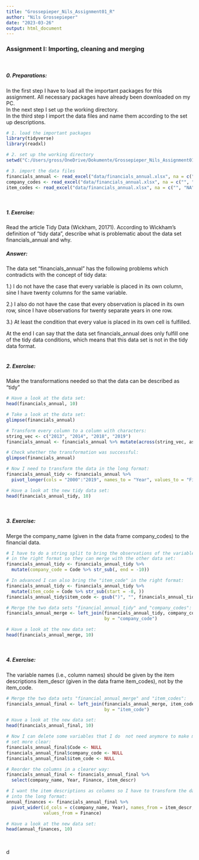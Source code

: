 ```yaml
---
title: "Grossepieper_Nils_Assignment01_R"
author: "Nils Grossepieper"
date: "2023-03-26"
output: html_document
---
```


### __Assignment I: Importing, cleaning and merging__
\

##### __0. Preparations:__

In the first step I have to load all the important packages for this assignment.
All necessary packages have already been downloaded on my PC.\
In the next step I set up the working directory.\
In the third step I import the data files and name them according to the set up 
descriptions.\

```r
# 1. load the important packages
library(tidyverse)
library(readxl)

# 2. set up the working directory
setwd("C:/Users/gross/OneDrive/Dokumente/Grossepieper_Nils_Assignment01")

# 3. import the data files
financials_annual <- read_excel("data/financials_annual.xlsx", na = c("", "NA"), sheet = 1)
company_codes <- read_excel("data/financials_annual.xlsx", na = c("", "NA"), sheet = 2)
item_codes <- read_excel("data/financials_annual.xlsx", na = c("", "NA"), sheet = 3)
```
\


##### __1. Exercise:__

Read the article Tidy Data (Wickham, 20171). According to Wickham’s definition of “tidy data”, describe
what is problematic about the data set financials_annual and why.
\

##### __Answer:__

The data set "financials_annual" has the following problems which contradicts
with the concept of tidy data: \

1.) I do not have the case that every variable is placed in its own column,
sine I have twenty columns for the same variable. \

2.) I also do not have the case that every observation is placed in its own
row, since I have observations for twenty separate years in one row. \

3.) At least the condition that every value is placed in its own cell is 
fulfilled. \

At the end I can say that the data set financials_annual does only fulfill 
one of the tidy data conditions, which means that this data set is not in the
tidy data format. \
\


##### __2. Exercise:__

Make the transformations needed so that the data can be described as “tidy” \

```r
# Have a look at the data set:
head(financials_annual, 10)
```

```r
# Take a look at the data set:
glimpse(financials_annual)

# Transform every column to a column with characters:
string_vec <- c("2013", "2014", "2018", "2019")
financials_annual <- financials_annual %>% mutate(across(string_vec, as.character))

# Check whether the transformation was successful:
glimpse(financials_annual)

# Now I need to transform the data in the long format:
financials_annual_tidy <- financials_annual %>%
  pivot_longer(cols = "2000":"2019", names_to = "Year", values_to = "Finance")


```
```r
# Have a look at the new tidy data set:
head(financials_annual_tidy, 10)
```
\


##### __3. Exercise:__

Merge the company_name (given in the data frame company_codes) to the financial data. \

```r
# I have to do a string split to bring the observations of the variable "Code"
# in the right format so they can merge with the other data set:
financials_annual_tidy <- financials_annual_tidy %>%
  mutate(company_code = Code %>% str_sub(, end = -10))

# In advanced I can also bring the "item_code" in the right format:
financials_annual_tidy <- financials_annual_tidy %>%
  mutate(item_code = Code %>% str_sub(start = -8, ))
financials_annual_tidy$item_code <- gsub(")", "", financials_annual_tidy$item_code)

# Merge the two data sets "financial_annual_tidy" and "company_codes":
financials_annual_merge <- left_join(financials_annual_tidy, company_codes,
                                     by = "company_code")

# Have a look at the new data set:
head(financials_annual_merge, 10)

```
\


##### __4. Exercise:__

The variable names (i.e., column names) should be given by the item descriptions item_descr (given
in the data frame item_codes), not by the item_code. \

```r
# Merge the two data sets "financial_annual_merge" and "item_codes":
financials_annual_final <- left_join(financials_annual_merge, item_codes,
                                     by = "item_code")

# Have a look at the new data set:
head(financials_annual_final, 10)

# Now I can delete some variables that I do  not need anymore to make my data
# set more clear:
financials_annual_final$Code <- NULL
financials_annual_final$company_code <- NULL
financials_annual_final$item_code <- NULL

# Reorder the columns in a clearer way:
financials_annual_final <- financials_annual_final %>%
  select(company_name, Year, Finance, item_descr)

# I want the item descriptions as columns so I have to transform the data set
# into the long format:
annual_finances <- financials_annual_final %>%
  pivot_wider(id_cols = c(company_name, Year), names_from = item_descr, 
              values_from = Finance)

# Have a look at the new data set:
head(annual_finances, 10)

```
\







d






















